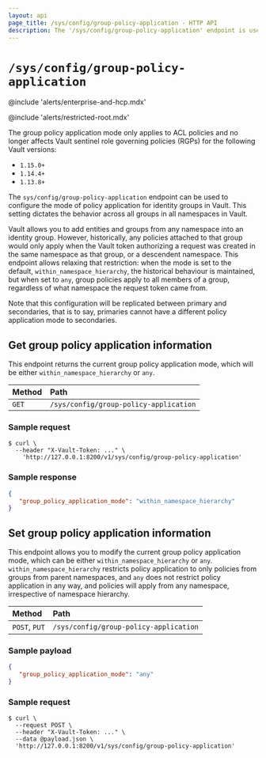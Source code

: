 ```yaml
---
layout: api
page_title: /sys/config/group-policy-application - HTTP API
description: The '/sys/config/group-policy-application' endpoint is used to configure the global mode for group policy application.
---
```


# `/sys/config/group-policy-application`

@include 'alerts/enterprise-and-hcp.mdx'

@include 'alerts/restricted-root.mdx'

<Warning>
  The group policy application mode only applies to ACL policies and no longer
  affects Vault sentinel role governing policies (RGPs) for the following Vault
  versions:

  - `1.15.0+`
  - `1.14.4+`
  - `1.13.8+`

</Warning>

The `sys/config/group-policy-application` endpoint can be used to configure the
mode of policy application for identity groups in Vault. This setting dictates
the behavior across all groups in all namespaces in Vault.

Vault allows you to add entities and groups from any namespace into an identity group.
However, historically, any policies attached to that group would only apply when the
Vault token authorizing a request was created in the same namespace as that group,
or a descendent namespace. This endpoint allows relaxing that restriction: when the mode is set to the default,
`within_namespace_hierarchy`, the historical behaviour is maintained,
but when set to `any`, group policies apply to all members of a group,
regardless of what namespace the request token came from.

Note that this configuration will be replicated between primary and secondaries, that
is to say, primaries cannot have a different policy application mode to secondaries.

## Get group policy application information

This endpoint returns the current group policy application mode, which will be
either `within_namespace_hierarchy` or `any`.


| Method | Path                          |
| :----- | :---------------------------- |
| `GET`  | `/sys/config/group-policy-application` |

### Sample request

```shell-session
$ curl \
  --header "X-Vault-Token: ..." \
    'http://127.0.0.1:8200/v1/sys/config/group-policy-application'
```

### Sample response

```json
{
   "group_policy_application_mode": "within_namespace_hierarchy"
}
```

## Set group policy application information

This endpoint allows you to modify the current group policy application mode, which can be
either `within_namespace_hierarchy` or `any`. `within_namespace_hierarchy`
restricts policy application to only policies from groups from parent namespaces, and
`any` does not restrict policy application in any way, and policies will apply from any namespace,
irrespective of namespace hierarchy.


| Method | Path                          |
| :----- | :---------------------------- |
| `POST`, `PUT`  | `/sys/config/group-policy-application` |

### Sample payload

```json
{
   "group_policy_application_mode": "any"
}
```

### Sample request

```shell-session
$ curl \
  --request POST \
  --header "X-Vault-Token: ..." \
  --data @payload.json \
  'http://127.0.0.1:8200/v1/sys/config/group-policy-application'
```
